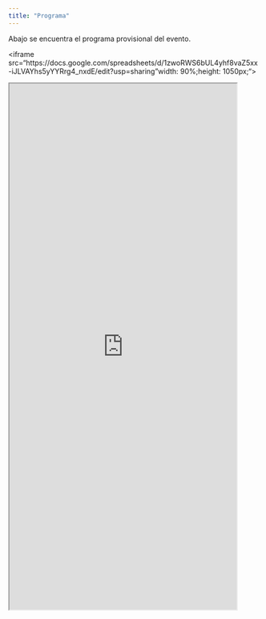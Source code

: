 ```yaml
---
title: "Programa"
---
```


Abajo se encuentra el programa provisional del evento.

<iframe src="https://docs.google.com/spreadsheets/d/1zwoRWS6bUL4yhf8vaZ5xx-iJLVAYhs5yYYRrg4_nxdE/edit?usp=sharing"width: 90%;height: 1050px;"></iframe>

<iframe src="https://docs.google.com/spreadsheets/d/e/2PACX-1vRkiuet9jP3KuBKi0AdhEPeswXqxMCw_vmSRj8YKr7Jwqa2i9FTHlt-GTBS2DgRgR8Kvy0I2FX3YUyB/pubhtml?gid=0&amp;single=true&amp;widget=true&amp;headers=false"style="width: 90%;height: 1050px;"></iframe>

